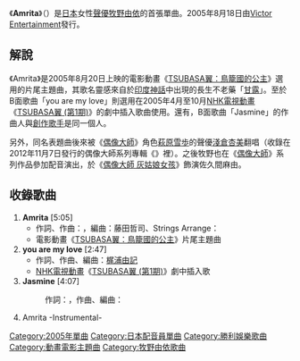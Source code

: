 {{unreferenced|time=2017-01-31T14:14:52+00:00}}
{{infobox Single
| Name           = Amrita<br /><small>（{{lang|ja|アムリタ}}）</small>
| Artist         = [[牧野由依|牧野由依]]
| Album          = [[天球的音樂|天球的音樂]]
| A-side         = 
| B-side         = you are my love<br />Jasmine
| Released       = 2005年8月18日
| Format         = [[單曲|12cm單曲]]
| Recorded       = 
| Genre          = [[日本流行音樂|J-POP]]（[[動畫歌曲|動畫歌曲]]）
| Length         = 17分09秒
| Label          = [[勝利娛樂|Victor Entertainment]]
| Writer         = {{link-ja|狩野香織|かの香織}}（作詞&作曲#1）<br/>[[梶浦由記|梶浦由記]]（作詞&作曲#2）<br/>{{link-ja|田口俊|田口俊}}（作詞#3）<br/>{{link-ja|SONIC DOVE|SONIC DOVE}}（作曲#3）
| Producer       = 
| Certification  =
| Chart position = * 第53名<small>（[[Oricon公信榜|Oricon]]）</small>
| Last single    = -
| This single    = '''Amrita'''<br />（2005年）
| Next single    = [[Undine_(牧野由依單曲)|Undine]]<br/>（2005年）
}}
《'''Amrita'''》（{{lang-ja|アムリタ}}）是[[日本|日本]]女性[[聲優|聲優]][[牧野由依|牧野由依]]的首張單曲。2005年8月18日由[[勝利娛樂|Victor Entertainment]]發行。

== 解說 ==
《Amrita》是2005年8月20日上映的電影動畫《[[TSUBASA翼#劇場版|TSUBASA翼：鳥籠國的公主]]》選用的片尾主題曲，其歌名靈感來自於[[印度神話|印度神話]]中出現的長生不老藥「[[甘露|甘露]]」。至於B面歌曲「you are my love」則選用在2005年4月至10月[[日本放送協會|NHK]][[電視動畫|電視動畫]]《[[TSUBASA翼|TSUBASA翼 (第1期)]]》的劇中插入歌曲使用。還有，B面歌曲「Jasmine」的作曲人{{link-ja|SONIC DOVE|SONIC DOVE}}與[[創作歌手|創作歌手]]{{link-ja|崎谷健次郎|崎谷健次郎}}是同一個人。

另外，同名表題曲後來被《[[偶像大師_(動畫)|偶像大師]]》角色[[偶像大師系列角色列表#萩原雪步|萩原雪歩]]的聲優[[淺倉杏美|淺倉杏美]]翻唱（收錄在2012年11月7日發行的偶像大師系列專輯《{{lang|ja|{{link-ja|THE IDOLM@STER ANIM@TION MASTER 生っすかSPECIAL|THE IDOLM@STER ANIM@TION MASTER 生っすかSPECIAL|THE IDOLM@STER ANIM@TION MASTER 生っすかSPECIAL 05}}}}》裡）。之後牧野也在《[[偶像大師系列|偶像大師]]》系列作品參加配音演出，於《[[偶像大師_灰姑娘女孩|偶像大師 灰姑娘女孩]]》飾演佐久間麻由。

== 收錄歌曲 ==
# '''Amrita''' [5:05]
#* 作詞、作曲：{{link-ja|狩野香織|かの香織}}，編曲：藤田哲司、Strings Arrange：{{link-ja|河野伸|河野伸}}
#* 電影動畫《[[TSUBASA翼#劇場版|TSUBASA翼：鳥籠國的公主]]》片尾主題曲
# '''you are my love''' [2:47]
#* 作詞、作曲、編曲：[[梶浦由記|梶浦由記]]
#* [[日本放送協會|NHK]][[電視動畫|電視動畫]]《[[TSUBASA翼|TSUBASA翼 (第1期)]]》劇中插入歌
# '''Jasmine''' [4:07]
#: 作詞：{{link-ja|田口俊|田口俊}}，作曲、編曲：{{link-ja|SONIC DOVE|SONIC DOVE}}
# Amrita -Instrumental-

{{牧野由依}}
{{DEFAULTSORT:Amrita}}
[[Category:2005年單曲|Category:2005年單曲]]
[[Category:日本配音員單曲|Category:日本配音員單曲]]
[[Category:勝利娛樂歌曲|Category:勝利娛樂歌曲]]
[[Category:動畫電影主題曲|Category:動畫電影主題曲]]
[[Category:牧野由依歌曲|Category:牧野由依歌曲]]